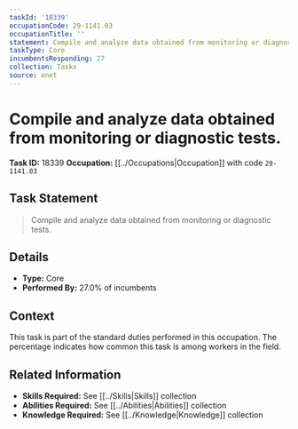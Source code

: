 ```yaml
---
taskId: '18339'
occupationCode: 29-1141.03
occupationTitle: ''
statement: Compile and analyze data obtained from monitoring or diagnostic tests.
taskType: Core
incumbentsResponding: 27
collection: Tasks
source: onet
---
```

# Compile and analyze data obtained from monitoring or diagnostic tests.

**Task ID:** 18339
**Occupation:** [[../Occupations|Occupation]] with code `29-1141.03`

## Task Statement

> Compile and analyze data obtained from monitoring or diagnostic tests.

## Details

- **Type:** Core
- **Performed By:** 27.0% of incumbents

## Context

This task is part of the standard duties performed in this occupation. The percentage indicates how common this task is among workers in the field.

## Related Information

- **Skills Required:** See [[../Skills|Skills]] collection
- **Abilities Required:** See [[../Abilities|Abilities]] collection
- **Knowledge Required:** See [[../Knowledge|Knowledge]] collection
